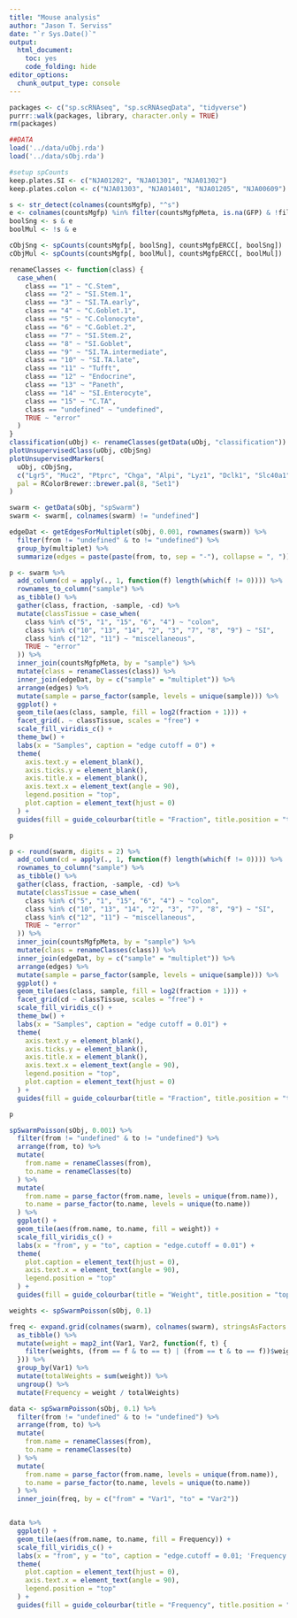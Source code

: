 ```yaml
---
title: "Mouse analysis"
author: "Jason T. Serviss"
date: "`r Sys.Date()`"
output:
  html_document:
    toc: yes
    code_folding: hide
editor_options: 
  chunk_output_type: console
---
```


```r
packages <- c("sp.scRNAseq", "sp.scRNAseqData", "tidyverse")
purrr::walk(packages, library, character.only = TRUE)
rm(packages)

##DATA
load('../data/uObj.rda')
load('../data/sObj.rda')
```

```r
#setup spCounts
keep.plates.SI <- c("NJA01202", "NJA01301", "NJA01302")
keep.plates.colon <- c("NJA01303", "NJA01401", "NJA01205", "NJA00609")

s <- str_detect(colnames(countsMgfp), "^s")
e <- colnames(countsMgfp) %in% filter(countsMgfpMeta, is.na(GFP) & !filtered & plate %in% c(keep.plates.SI, keep.plates.colon))$sample
boolSng <- s & e
boolMul <- !s & e

cObjSng <- spCounts(countsMgfp[, boolSng], countsMgfpERCC[, boolSng])
cObjMul <- spCounts(countsMgfp[, boolMul], countsMgfpERCC[, boolMul])
```

```r
renameClasses <- function(class) {
  case_when(
    class == "1" ~ "C.Stem",
    class == "2" ~ "SI.Stem.1",
    class == "3" ~ "SI.TA.early",
    class == "4" ~ "C.Goblet.1",
    class == "5" ~ "C.Colonocyte",
    class == "6" ~ "C.Goblet.2",
    class == "7" ~ "SI.Stem.2",
    class == "8" ~ "SI.Goblet",
    class == "9" ~ "SI.TA.intermediate",
    class == "10" ~ "SI.TA.late",
    class == "11" ~ "Tufft",
    class == "12" ~ "Endocrine",
    class == "13" ~ "Paneth",
    class == "14" ~ "SI.Enterocyte",
    class == "15" ~ "C.TA",
    class == "undefined" ~ "undefined", 
    TRUE ~ "error"
  )
}
classification(uObj) <- renameClasses(getData(uObj, "classification"))
plotUnsupervisedClass(uObj, cObjSng)
plotUnsupervisedMarkers(
  uObj, cObjSng,
  c("Lgr5", "Muc2", "Ptprc", "Chga", "Alpi", "Lyz1", "Dclk1", "Slc40a1"), 
  pal = RColorBrewer::brewer.pal(8, "Set1")
)
```

```r
swarm <- getData(sObj, "spSwarm")
swarm <- swarm[, colnames(swarm) != "undefined"]

edgeDat <- getEdgesForMultiplet(sObj, 0.001, rownames(swarm)) %>%
  filter(from != "undefined" & to != "undefined") %>%
  group_by(multiplet) %>%
  summarize(edges = paste(paste(from, to, sep = "-"), collapse = ", "))

p <- swarm %>%
  add_column(cd = apply(., 1, function(f) length(which(f != 0)))) %>%
  rownames_to_column("sample") %>%
  as_tibble() %>%
  gather(class, fraction, -sample, -cd) %>%
  mutate(classTissue = case_when(
    class %in% c("5", "1", "15", "6", "4") ~ "colon", 
    class %in% c("10", "13", "14", "2", "3", "7", "8", "9") ~ "SI",
    class %in% c("12", "11") ~ "miscellaneous", 
    TRUE ~ "error"
  )) %>%
  inner_join(countsMgfpMeta, by = "sample") %>%
  mutate(class = renameClasses(class)) %>%
  inner_join(edgeDat, by = c("sample" = "multiplet")) %>%
  arrange(edges) %>%
  mutate(sample = parse_factor(sample, levels = unique(sample))) %>%
  ggplot() +
  geom_tile(aes(class, sample, fill = log2(fraction + 1))) +
  facet_grid(. ~ classTissue, scales = "free") +
  scale_fill_viridis_c() +
  theme_bw() +
  labs(x = "Samples", caption = "edge cutoff = 0") +
  theme(
    axis.text.y = element_blank(),
    axis.ticks.y = element_blank(),
    axis.title.x = element_blank(),
    axis.text.x = element_text(angle = 90),
    legend.position = "top",
    plot.caption = element_text(hjust = 0)
  ) +
  guides(fill = guide_colourbar(title = "Fraction", title.position = "top", title.hjust = 0.5))

p
```

```r
p <- round(swarm, digits = 2) %>%
  add_column(cd = apply(., 1, function(f) length(which(f != 0)))) %>%
  rownames_to_column("sample") %>%
  as_tibble() %>%
  gather(class, fraction, -sample, -cd) %>%
  mutate(classTissue = case_when(
    class %in% c("5", "1", "15", "6", "4") ~ "colon", 
    class %in% c("10", "13", "14", "2", "3", "7", "8", "9") ~ "SI",
    class %in% c("12", "11") ~ "miscellaneous", 
    TRUE ~ "error"
  )) %>%
  inner_join(countsMgfpMeta, by = "sample") %>%
  mutate(class = renameClasses(class)) %>%
  inner_join(edgeDat, by = c("sample" = "multiplet")) %>%
  arrange(edges) %>%
  mutate(sample = parse_factor(sample, levels = unique(sample))) %>%
  ggplot() +
  geom_tile(aes(class, sample, fill = log2(fraction + 1))) +
  facet_grid(cd ~ classTissue, scales = "free") +
  scale_fill_viridis_c() +
  theme_bw() +
  labs(x = "Samples", caption = "edge cutoff = 0.01") +
  theme(
    axis.text.y = element_blank(),
    axis.ticks.y = element_blank(),
    axis.title.x = element_blank(),
    axis.text.x = element_text(angle = 90),
    legend.position = "top",
    plot.caption = element_text(hjust = 0)
  ) +
  guides(fill = guide_colourbar(title = "Fraction", title.position = "top", title.hjust = 0.5))

p
```

```r
spSwarmPoisson(sObj, 0.001) %>%
  filter(from != "undefined" & to != "undefined") %>%
  arrange(from, to) %>%
  mutate(
    from.name = renameClasses(from),
    to.name = renameClasses(to)
  ) %>%
  mutate(
    from.name = parse_factor(from.name, levels = unique(from.name)),
    to.name = parse_factor(to.name, levels = unique(to.name))
  ) %>%
  ggplot() +
  geom_tile(aes(from.name, to.name, fill = weight)) +
  scale_fill_viridis_c() +
  labs(x = "from", y = "to", caption = "edge.cutoff = 0.01") +
  theme(
    plot.caption = element_text(hjust = 0),
    axis.text.x = element_text(angle = 90),
    legend.position = "top"
  ) +
  guides(fill = guide_colourbar(title = "Weight", title.position = "top", title.hjust = 0.5))
```

```r
weights <- spSwarmPoisson(sObj, 0.1)

freq <- expand.grid(colnames(swarm), colnames(swarm), stringsAsFactors = FALSE) %>%
  as_tibble() %>%
  mutate(weight = map2_int(Var1, Var2, function(f, t) {
    filter(weights, (from == f & to == t) | (from == t & to == f))$weight
  })) %>%
  group_by(Var1) %>%
  mutate(totalWeights = sum(weight)) %>%
  ungroup() %>%
  mutate(Frequency = weight / totalWeights)

data <- spSwarmPoisson(sObj, 0.1) %>%
  filter(from != "undefined" & to != "undefined") %>%
  arrange(from, to) %>%
  mutate(
    from.name = renameClasses(from),
    to.name = renameClasses(to)
  ) %>%
  mutate(
    from.name = parse_factor(from.name, levels = unique(from.name)),
    to.name = parse_factor(to.name, levels = unique(to.name))
  ) %>%
  inner_join(freq, by = c("from" = "Var1", "to" = "Var2"))


data %>%
  ggplot() +
  geom_tile(aes(from.name, to.name, fill = Frequency)) +
  scale_fill_viridis_c() +
  labs(x = "from", y = "to", caption = "edge.cutoff = 0.01; 'Frequency' is the frequency of 'from' interaction with 'to'.") +
  theme(
    plot.caption = element_text(hjust = 0),
    axis.text.x = element_text(angle = 90),
    legend.position = "top"
  ) +
  guides(fill = guide_colourbar(title = "Frequency", title.position = "top", title.hjust = 0.5))
```

